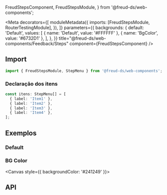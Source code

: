   FreudStepsComponent,
  FreudStepsModule,
} from '@freud-ds/web-components';

<Meta
  decorators={[
    moduleMetadata({
      imports: [FreudStepsModule, RouterTestingModule],
    }),
  ]}
  parameters={{
    backgrounds: {
      default: 'Default',
      values: [
        { name: 'Default', value: '#FFFFFF' },
        { name: 'BgColor', value: '#6732D1' },
      ],
    },
  }}
  title="@freud-ds/web-components/Feedback/Steps"
  component={FreudStepsComponent}
/>

<FreudHeaderComponent
  title="Steps"
  description="Componentes de etapas é um indicador para as etapas em um fluxo de trabalho."
/>

## <a id="importing"></a>Import

```ts
import { FreudStepsModule, StepMenu } from '@freud-ds/web-components';
```

### Declaração dos itens

```ts
const itens: StepMenu[] = [
  { label: 'Item1' },
  { label: 'Item2' },
  { label: 'Item3' },
  { label: 'Item4' },
];
```

## <a id="exemplos"></a>Exemplos

### Default

<Canvas>
  <Story story={Default} />
</Canvas>

### BG Color

<Canvas style={{ backgroundColor: '#241249' }}>
  <Story story={BGColor} />
</Canvas>

## <a id="api"></a>API

<ArgTypes of={FreudStepsComponent} />
